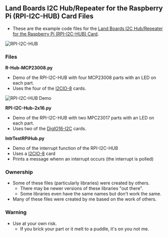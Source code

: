 == Land Boards I2C Hub/Repeater for the Raspberry Pi (RPI-I2C-HUB) Card Files ==

* These are the example code files for the [http://land-boards.com/blwiki/index.php?title=RPI-I2C-HUB Land Boards I2C Hub/Repeater for the Raspberry Pi (RPI-I2C-HUB) Card].

<img src="http://land-boards.com/blwiki/images/d/d0/I2C-RPT-01_5881-CCA-640px.jpg" alt="RPI-I2C-HUB" title="RPI-I2C-HUB" />

=== Files ===

'''R-Hub-MCP23008.py'''
* Demo of the RPI-I2C-HUB with four MCP23008 parts with an LED on each part.
* Uses the four of the [http://land-boards.com/blwiki/index.php?title=I2CIO-8 I2CIO-8] cards.

<img src="http://land-boards.com/blwiki/images/3/33/I2C-RPT-01-Demo01-512px.jpg" alt="RPI-I2C-HUB Demo" title="RPI-I2C-HUB Demo" />

'''RPI-I2C-Hub-2x16.py'''
* Demo of the RPI-I2C-HUB with two MPC23017 parts with an LED on each part.
* Uses two of the [http://land-boards.com/blwiki/index.php?title=DigIO16-I2C DigIO16-I2C] cards.

'''IntrTestRPiHub.py'''

* Demo of the interrupt function of the RPI-I2C-HUB
* Uses a [http://land-boards.com/blwiki/index.php?title=I2CIO-8 I2CIO-8] card
* Prints a message whenn an interrupt occurs (the interrupt is polled)

=== Ownership ===

* Some of these files (particularly libraries) were created by others.
** There may be newer versions of these libraries "out there".
** Some libraries even have the same names but don't work the same.
* Many of these files were created by me based on the work of others.

=== Warning ===

* Use at your own risk.
** If you brick your part or it melt to a puddle, it's on you not me.
